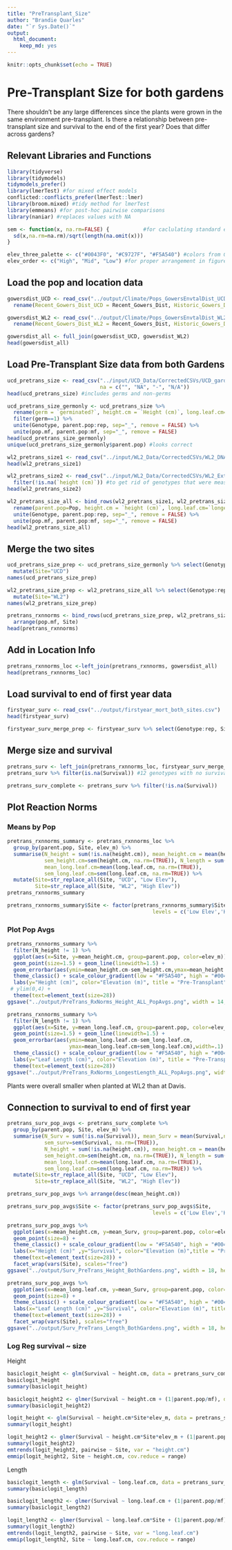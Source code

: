 ```yaml
---
title: "PreTransplant_Size"
author: "Brandie Quarles"
date: "`r Sys.Date()`"
output: 
  html_document: 
    keep_md: yes
---
```


```r
knitr::opts_chunk$set(echo = TRUE)
```

# Pre-Transplant Size for both gardens 
There shouldn't be any large differences since the plants were grown in the same environment pre-transplant. 
Is there a relationship between pre-transplant size and survival to the end of the first year? Does that differ across gardens?

## Relevant Libraries and Functions

```r
library(tidyverse)
library(tidymodels)
tidymodels_prefer()
library(lmerTest) #for mixed effect models
conflicted::conflicts_prefer(lmerTest::lmer)
library(broom.mixed) #tidy method for lmerTest
library(emmeans) #for post-hoc pairwise comparisons 
library(naniar) #replaces values with NA

sem <- function(x, na.rm=FALSE) {           #for caclulating standard error
  sd(x,na.rm=na.rm)/sqrt(length(na.omit(x)))
} 

elev_three_palette <- c("#0043F0", "#C9727F", "#F5A540") #colors from Gremer et al 2019
elev_order <- c("High", "Mid", "Low") #for proper arrangement in figures 
```

## Load the pop and location data

```r
gowersdist_UCD <- read_csv("../output/Climate/Pops_GowersEnvtalDist_UCD.csv") %>% 
  rename(Recent_Gowers_Dist_UCD = Recent_Gowers_Dist, Historic_Gowers_Dist_UCD = Historic_Gowers_Dist)

gowersdist_WL2 <- read_csv("../output/Climate/Pops_GowersEnvtalDist_WL2.csv") %>% 
  rename(Recent_Gowers_Dist_WL2 = Recent_Gowers_Dist, Historic_Gowers_Dist_WL2 = Historic_Gowers_Dist)

gowersdist_all <- full_join(gowersdist_UCD, gowersdist_WL2)
head(gowersdist_all)
```

## Load Pre-Transplant Size data from both Gardens
```r
ucd_pretrans_size <- read_csv("../input/UCD_Data/CorrectedCSVs/UCD_garden_size_measurements_20221128_corrected.csv",
                              na = c("", "NA", "-", "N/A"))
head(ucd_pretrans_size) #includes germs and non-germs 

ucd_pretrans_size_germonly <- ucd_pretrans_size %>% 
  rename(germ = `germinated?`, height.cm = `Height (cm)`, long.leaf.cm=`Longest leaf (cm)`) %>% 
  filter(germ==1) %>% 
  unite(Genotype, parent.pop:rep, sep="_", remove = FALSE) %>% 
  unite(pop.mf, parent.pop:mf, sep="_", remove = FALSE)
head(ucd_pretrans_size_germonly)
unique(ucd_pretrans_size_germonly$parent.pop) #looks correct
```

```r
wl2_pretrans_size1 <- read_csv("../input/WL2_Data/CorrectedCSVs/WL2_DNA_Collection_Size_survey_combined20230703_corrected.csv")
head(wl2_pretrans_size1)

wl2_pretrans_size2 <- read_csv("../input/WL2_Data/CorrectedCSVs/WL2_Extras_DNA_collection_size_survey_combined20230706_corrected.csv") %>% 
  filter(!is.na(`height (cm)`)) #to get rid of genotypes that were measured on the other data sheet (NAs on this sheet)
head(wl2_pretrans_size2)

wl2_pretrans_size_all <- bind_rows(wl2_pretrans_size1, wl2_pretrans_size2) %>%
  rename(parent.pop=Pop, height.cm = `height (cm)`, long.leaf.cm=`longest leaf (cm)`) %>% 
  unite(Genotype, parent.pop:rep, sep="_", remove = FALSE) %>% 
  unite(pop.mf, parent.pop:mf, sep="_", remove = FALSE)
head(wl2_pretrans_size_all)
```

## Merge the two sites
```r
ucd_pretrans_size_prep <- ucd_pretrans_size_germonly %>% select(Genotype:rep, height.cm:long.leaf.cm) %>%
  mutate(Site="UCD")
names(ucd_pretrans_size_prep)

wl2_pretrans_size_prep <- wl2_pretrans_size_all %>% select(Genotype:rep, height.cm:long.leaf.cm) %>%
  mutate(Site="WL2")
names(wl2_pretrans_size_prep)

pretrans_rxnnorms <- bind_rows(ucd_pretrans_size_prep, wl2_pretrans_size_prep) %>% 
  arrange(pop.mf, Site)
head(pretrans_rxnnorms)
```

## Add in Location Info
```r
pretrans_rxnnorms_loc <-left_join(pretrans_rxnnorms, gowersdist_all) 
head(pretrans_rxnnorms_loc)
```

## Load survival to end of first year data
```r
firstyear_surv <- read_csv("../output/firstyear_mort_both_sites.csv")
head(firstyear_surv)

firstyear_surv_merge_prep <- firstyear_surv %>% select(Genotype:rep, Site:Historic_Gowers_Dist_WL2)
```

## Merge size and survival
```r
pretrans_surv <- left_join(pretrans_rxnnorms_loc, firstyear_surv_merge_prep)
pretrans_surv %>% filter(is.na(Survival)) #12 genotypes with no survival information... should investigate

pretrans_surv_complete <- pretrans_surv %>% filter(!is.na(Survival))
```


## Plot Reaction Norms

### Means by Pop
```r
pretrans_rxnnorms_summary <- pretrans_rxnnorms_loc %>% 
  group_by(parent.pop, Site, elev_m) %>% 
  summarise(N_height = sum(!is.na(height.cm)), mean_height.cm = mean(height.cm,na.rm=(TRUE)), 
            sem_height.cm=sem(height.cm, na.rm=(TRUE)), N_length = sum(!is.na(long.leaf.cm)),
            mean_long.leaf.cm=mean(long.leaf.cm, na.rm=(TRUE)), 
            sem_long.leaf.cm=sem(long.leaf.cm, na.rm=TRUE)) %>% 
  mutate(Site=str_replace_all(Site, "UCD", "Low Elev"), 
         Site=str_replace_all(Site, "WL2", "High Elev"))
pretrans_rxnnorms_summary

pretrans_rxnnorms_summary$Site <- factor(pretrans_rxnnorms_summary$Site,
                                               levels = c('Low Elev','High Elev'))
```

### Plot Pop Avgs
```r
pretrans_rxnnorms_summary %>% 
  filter(N_height != 1) %>% 
  ggplot(aes(x=Site, y=mean_height.cm, group=parent.pop, color=elev_m)) + 
  geom_point(size=1.5) + geom_line(linewidth=1.5) +
  geom_errorbar(aes(ymin=mean_height.cm-sem_height.cm,ymax=mean_height.cm+sem_height.cm),width=.1) +
  theme_classic() + scale_colour_gradient(low = "#F5A540", high = "#0043F0")  +
  labs(y="Height (cm)", color="Elevation (m)", title = "Pre-Transplant") +
 # ylim(0,4) +
  theme(text=element_text(size=28)) 
ggsave("../output/PreTrans_RxNorms_Height_ALL_PopAvgs.png", width = 14, height = 8, units = "in")

pretrans_rxnnorms_summary %>% 
  filter(N_length != 1) %>% 
  ggplot(aes(x=Site, y=mean_long.leaf.cm, group=parent.pop, color=elev_m)) + 
  geom_point(size=1.5) + geom_line(linewidth=1.5) +
  geom_errorbar(aes(ymin=mean_long.leaf.cm-sem_long.leaf.cm,
                    ymax=mean_long.leaf.cm+sem_long.leaf.cm),width=.1) +
  theme_classic() + scale_colour_gradient(low = "#F5A540", high = "#0043F0")  +
  labs(y="Leaf Length (cm)", color="Elevation (m)", title = "Pre-Transplant") +
  theme(text=element_text(size=28))
ggsave("../output/PreTrans_RxNorms_LongestLength_ALL_PopAvgs.png", width = 14, height = 8, units = "in")
```
Plants were overall smaller when planted at WL2 than at Davis.

## Connection to survival to end of first year
```r
pretrans_surv_pop_avgs <- pretrans_surv_complete %>% 
  group_by(parent.pop, Site, elev_m) %>% 
  summarise(N_Surv = sum(!is.na(Survival)), mean_Surv = mean(Survival,na.rm=(TRUE)), 
            sem_surv=sem(Survival, na.rm=(TRUE)), 
            N_height = sum(!is.na(height.cm)), mean_height.cm = mean(height.cm,na.rm=(TRUE)), 
            sem_height.cm=sem(height.cm, na.rm=(TRUE)), N_length = sum(!is.na(long.leaf.cm)),
            mean_long.leaf.cm=mean(long.leaf.cm, na.rm=(TRUE)), 
            sem_long.leaf.cm=sem(long.leaf.cm, na.rm=TRUE)) %>% 
  mutate(Site=str_replace_all(Site, "UCD", "Low Elev"), 
         Site=str_replace_all(Site, "WL2", "High Elev"))

pretrans_surv_pop_avgs %>% arrange(desc(mean_height.cm))

pretrans_surv_pop_avgs$Site <- factor(pretrans_surv_pop_avgs$Site,
                                               levels = c('Low Elev','High Elev'))
```

```r
pretrans_surv_pop_avgs %>% 
  ggplot(aes(x=mean_height.cm, y=mean_Surv, group=parent.pop, color=elev_m)) +
  geom_point(size=8) +
  theme_classic() + scale_colour_gradient(low = "#F5A540", high = "#0043F0")  +
  labs(x="Height (cm)" ,y="Survival", color="Elevation (m)",title = "Pre-Transplant Size") +
  theme(text=element_text(size=28)) +
  facet_wrap(vars(Site), scales="free")
ggsave("../output/Surv_PreTrans_Height_BothGardens.png", width = 18, height = 8, units = "in")

pretrans_surv_pop_avgs %>% 
  ggplot(aes(x=mean_long.leaf.cm, y=mean_Surv, group=parent.pop, color=elev_m)) +
  geom_point(size=8) +
  theme_classic() + scale_colour_gradient(low = "#F5A540", high = "#0043F0")  +
  labs(x="Leaf Length (cm)" ,y="Survival", color="Elevation (m)", title = "Pre-Transplant Size") +
  theme(text=element_text(size=28)) +
  facet_wrap(vars(Site), scales="free")
ggsave("../output/Surv_PreTrans_Length_BothGardens.png", width = 18, height = 8, units = "in")
```

### Log Reg survival ~ size 
Height
```r
basiclogit_height <- glm(Survival ~ height.cm, data = pretrans_surv_complete, family = "binomial")
basiclogit_height
summary(basiclogit_height)

basiclogit_height2 <- glmer(Survival ~ height.cm + (1|parent.pop/mf), data = pretrans_surv_complete, family = binomial(link = "logit"))
summary(basiclogit_height2)

logit_height <- glm(Survival ~ height.cm*Site*elev_m, data = pretrans_surv_complete, family = "binomial")
summary(logit_height)

logit_height2 <- glmer(Survival ~ height.cm*Site*elev_m + (1|parent.pop/mf), data = pretrans_surv_complete, family = binomial(link = "logit")) 
summary(logit_height2)
emtrends(logit_height2, pairwise ~ Site, var = "height.cm")
emmip(logit_height2, Site ~ height.cm, cov.reduce = range)
```

Length
```r
basiclogit_length <- glm(Survival ~ long.leaf.cm, data = pretrans_surv_complete, family = "binomial")
summary(basiclogit_length)

basiclogit_length2 <- glmer(Survival ~ long.leaf.cm + (1|parent.pop/mf), data = pretrans_surv_complete, family = binomial(link = "logit"))
summary(basiclogit_length2)

logit_length2 <- glmer(Survival ~ long.leaf.cm*Site + (1|parent.pop/mf), data = pretrans_surv_complete, family = binomial(link = "logit")) 
summary(logit_length2)
emtrends(logit_length2, pairwise ~ Site, var = "long.leaf.cm")
emmip(logit_length2, Site ~ long.leaf.cm, cov.reduce = range)
```